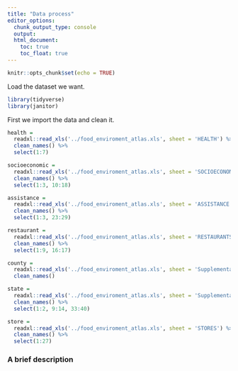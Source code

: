 ```yaml
---
title: "Data process"
editor_options: 
  chunk_output_type: console
  output:
  html_document: 
    toc: true
    toc_float: true
---
```


```r
knitr::opts_chunk$set(echo = TRUE)
```

Load the dataset we want.
```r
library(tidyverse)
library(janitor)
```


First we import the data and clean it.
```r
health = 
  readxl::read_xls('../food_enviroment_atlas.xls', sheet = 'HEALTH') %>%
  clean_names() %>%
  select(1:7)

socioeconomic = 
  readxl::read_xls('../food_enviroment_atlas.xls', sheet = 'SOCIOECONOMIC') %>%
  clean_names() %>%
  select(1:3, 10:18)

assistance = 
  readxl::read_xls('../food_enviroment_atlas.xls', sheet = 'ASSISTANCE') %>%
  clean_names() %>%
  select(1:3, 23:29)

restaurant = 
  readxl::read_xls('../food_enviroment_atlas.xls', sheet = 'RESTAURANTS') %>%
  clean_names() %>%
  select(1:9, 16:17)

county =
  readxl::read_xls('../food_enviroment_atlas.xls', sheet = 'Supplemental Data - County') %>%
  clean_names()

state =
  readxl::read_xls('../food_enviroment_atlas.xls', sheet = 'Supplemental Data - State') %>%
  clean_names() %>%
  select(1:2, 9:14, 33:40)

store = 
  readxl::read_xls('../food_enviroment_atlas.xls', sheet = 'STORES') %>%
  clean_names() %>%
  select(1:27)

```


### A brief description
```r

```